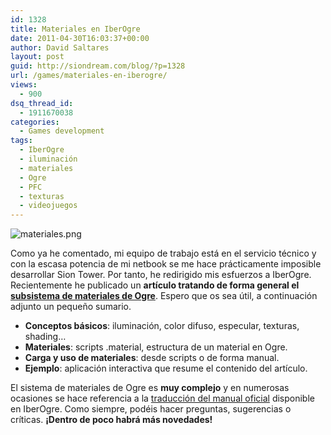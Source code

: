 ```yaml
---
id: 1328
title: Materiales en IberOgre
date: 2011-04-30T16:03:37+00:00
author: David Saltares
layout: post
guid: http://siondream.com/blog/?p=1328
url: /games/materiales-en-iberogre/
views:
  - 900
dsq_thread_id:
  - 1911670038
categories:
  - Games development
tags:
  - IberOgre
  - iluminación
  - materiales
  - Ogre
  - PFC
  - texturas
  - videojuegos
---
```


![materiales.png](/img/wp/materiales.webp)

Como ya he comentado, mi equipo de trabajo está en el servicio técnico y con la escasa potencia de mi netbook se me hace prácticamente imposible desarrollar Sion Tower. Por tanto, he redirigido mis esfuerzos a IberOgre. Recientemente he publicado un **artículo tratando de forma general el [subsistema de materiales de Ogre](http://osl2.uca.es/iberogre/index.php/Materiales)**. Espero que os sea útil, a continuación adjunto un pequeño sumario.

- **Conceptos básicos**: iluminación, color difuso, especular, texturas, shading…
- **Materiales**: scripts .material, estructura de un material en Ogre.
- **Carga y uso de materiales**: desde scripts o de forma manual.
- **Ejemplo**: aplicación interactiva que resume el contenido del artículo.

El sistema de materiales de Ogre es **muy complejo** y en numerosas ocasiones se hace referencia a la [traducción del manual oficial](http://osl2.uca.es/iberogre/images/6/62/Manual-ogre3d.pdf) disponible en IberOgre. Como siempre, podéis hacer preguntas, sugerencias o críticas. **¡Dentro de poco habrá más novedades!**
